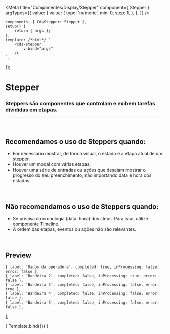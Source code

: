 
<Meta
	title="Componentes/Display/Stepper"
	component={ Stepper }
	argTypes={{
		value: {
			value: {
				type: 'numeric',
				min: 0,
				step: 1,
			},
		},
	}}
/>

	components: { CdsStepper: Stepper },
	setup() {
		return { args };
	},
	template: /*html*/ `
		<cds-stepper
			v-bind="args" 
		/>
	`,
});

# Stepper

### Steppers são componentes que controlam e exibem tarefas divididas em etapas.

---
<br />

## Recomendamos o uso de Steppers quando:
- For necessário mostrar, de forma visual, o estado e a etapa atual de um stepper.
- Houver um modal com várias etapas.
- Houver uma série de entradas ou ações que desejam mostrar o progresso do seu preenchimento, não importando data e hora dos estados.

<br />

## Não recomendamos o uso de Steppers quando:
- Se precisa da cronologia (data, hora) dos steps. Para isso, utilize componente Timeline.
- A ordem das etapas, eventos ou ações não são relevantes.

<br />

## Preview

    { label: 'Dados da operadora', completed: true, inProcessing: false, error: false },
    { label: 'Bandeira 2', completed: false, inProcessing: true, error: false },
    { label: 'Bandeira 3', completed: false, inProcessing: false, error: true },
    { label: 'Bandeira 4', completed: false, inProcessing: false, error: false },
    { label: 'Bandeira 5', completed: false, inProcessing: false, error: false },
];

<Canvas>
	<Story
		name="Stepper"
		args={{
			steps,
			value: 4,
		}}
	>
		{ Template.bind({}) }
	</Story>
</Canvas>

<ArgsTable story="Stepper" />